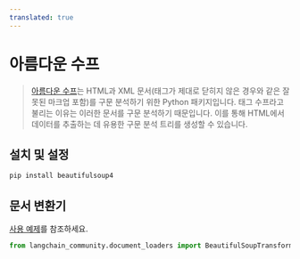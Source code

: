 ```yaml
---
translated: true
---
```


# 아름다운 수프

>[아름다운 수프](https://www.crummy.com/software/BeautifulSoup/)는 HTML과 XML 문서(태그가 제대로 닫히지 않은 경우와 같은 잘못된 마크업 포함)를 구문 분석하기 위한 Python 패키지입니다. 태그 수프라고 불리는 이유는 이러한 문서를 구문 분석하기 때문입니다. 이를 통해 HTML에서 데이터를 추출하는 데 유용한 구문 분석 트리를 생성할 수 있습니다.

## 설치 및 설정

```bash
pip install beautifulsoup4
```

## 문서 변환기

[사용 예제](/docs/integrations/document_transformers/beautiful_soup)를 참조하세요.

```python
from langchain_community.document_loaders import BeautifulSoupTransformer
```
